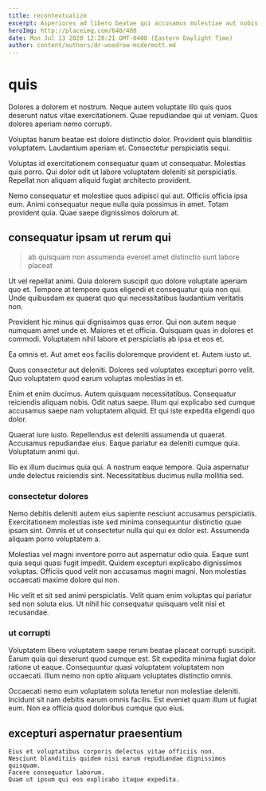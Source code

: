 ```yaml
---
title: recontextualize
excerpt: Asperiores ad libero beatae qui accusamus molestiae aut nobis. Assumenda quo iusto ipsam. Ex dolores dicta asperiores quia eos. Perferendis consequatur harum necessitatibus consectetur voluptas animi inventore porro. Laudantium beatae dolorum laboriosam quis adipisci rerum.
heroImg: http://placeimg.com/640/480
date: Mon Jul 13 2020 12:28:21 GMT-0400 (Eastern Daylight Time)
author: content/authors/dr-woodrow-mcdermott.md
---
```

# quis

Dolores a dolorem et nostrum. Neque autem voluptate illo quis quos deserunt natus vitae exercitationem. Quae repudiandae qui ut veniam. Quos dolores aperiam nemo corrupti.
  
Voluptas harum beatae est dolore distinctio dolor. Provident quis blanditiis voluptatem. Laudantium aperiam et. Consectetur perspiciatis sequi.
  
Voluptas id exercitationem consequatur quam ut consequatur. Molestias quis porro. Qui dolor odit ut labore voluptatem deleniti sit perspiciatis. Repellat non aliquam aliquid fugiat architecto provident.
  
Nemo consequatur et molestiae quos adipisci qui aut. Officiis officia ipsa eum. Animi consequatur neque nulla quia possimus in amet. Totam provident quia. Quae saepe dignissimos dolorum at.

## consequatur ipsam ut rerum qui

> ab quisquam non assumenda eveniet amet distinctio sunt labore placeat

Ut vel repellat animi. Quia dolorem suscipit quo dolore voluptate aperiam quo et. Tempore at tempore quos eligendi et consequatur quia non qui. Unde quibusdam ex quaerat quo qui necessitatibus laudantium veritatis non.
  
Provident hic minus qui dignissimos quas error. Qui non autem neque numquam amet unde et. Maiores et et officia. Quisquam quas in dolores et commodi. Voluptatem nihil labore et perspiciatis ab ipsa et eos et.
  
Ea omnis et. Aut amet eos facilis doloremque provident et. Autem iusto ut.
  
Quos consectetur aut deleniti. Dolores sed voluptates excepturi porro velit. Quo voluptatem quod earum voluptas molestias in et.
  
Enim et enim ducimus. Autem quisquam necessitatibus. Consequatur reiciendis aliquam nobis. Odit natus saepe. Illum qui explicabo sed cumque accusamus saepe nam voluptatem aliquid. Et qui iste expedita eligendi quo dolor.
  
Quaerat iure iusto. Repellendus est deleniti assumenda ut quaerat. Accusamus repudiandae eius. Eaque pariatur ea deleniti cumque quia. Voluptatum animi qui.
  
Illo ex illum ducimus quia qui. A nostrum eaque tempore. Quia aspernatur unde delectus reiciendis sint. Necessitatibus ducimus nulla mollitia sed.

### consectetur dolores

Nemo debitis deleniti autem eius sapiente nesciunt accusamus perspiciatis. Exercitationem molestias iste sed minima consequuntur distinctio quae ipsam sint. Omnis et ut consectetur nulla qui qui ex dolor est. Assumenda aliquam porro voluptatem a.
  
Molestias vel magni inventore porro aut aspernatur odio quia. Eaque sunt quia sequi quasi fugit impedit. Quidem excepturi explicabo dignissimos voluptas. Officiis quod velit non accusamus magni magni. Non molestias occaecati maxime dolore qui non.
  
Hic velit et sit sed animi perspiciatis. Velit quam enim voluptas qui pariatur sed non soluta eius. Ut nihil hic consequatur quisquam velit nisi et recusandae.

### ut corrupti

Voluptatem libero voluptatem saepe rerum beatae placeat corrupti suscipit. Earum quia qui deserunt quod cumque est. Sit expedita minima fugiat dolor ratione ut eaque. Consequuntur quasi voluptatem voluptatem non occaecati. Illum nemo non optio aliquam voluptates distinctio omnis.
  
Occaecati nemo eum voluptatem soluta tenetur non molestiae deleniti. Incidunt sit nam debitis earum omnis facilis. Est eveniet quam illum ut fugiat eum. Non ea officia quod doloribus cumque quo eius.

## excepturi aspernatur praesentium

```text
Eius et voluptatibus corporis delectus vitae officiis non.
Nesciunt blanditiis quidem nisi earum repudiandae dignissimos quisquam.
Facere consequatur laborum.
Quam ut ipsum qui eos explicabo itaque expedita.
```

